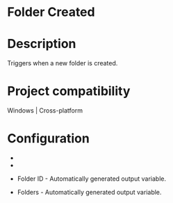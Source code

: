 ﻿# Folder Created

# Description

Triggers when a new folder is created.

# Project compatibility

Windows | Cross-platform

# Configuration

* 
* 





* Folder ID - Automatically generated output variable.
* Folders - Automatically generated output variable.
